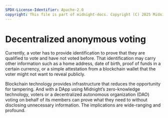 ```yaml
---
SPDX-License-Identifier: Apache-2.0
copyright: This file is part of midnight-docs. Copyright (C) 2025 Midnight Foundation. Licensed under the Apache License, Version 2.0 (the "License"); You may not use this file except in compliance with the License. You may obtain a copy of the License at http://www.apache.org/licenses/LICENSE-2.0 Unless required by applicable law or agreed to in writing, software distributed under the License is distributed on an "AS IS" BASIS, WITHOUT WARRANTIES OR CONDITIONS OF ANY KIND, either express or implied. See the License for the specific language governing permissions and limitations under the License.
---
```


# Decentralized anonymous voting

Currently, a voter has to provide identification to prove that they are qualified to vote and have not voted before. That identification may carry other information such as a home address, date of birth, proof of funds in a certain currency, or a simple attestation from a blockchain wallet that the voter might not want to reveal publicly.

Blockchain technology provides infrastructure that reduces the opportunity for tampering. And with a DApp using Midnight’s zero-knowledge technology, voters or a decentralized autonomous organization (DAO) voting on behalf of its members can prove what they need to without disclosing unnecessary information. The implications are wide-ranging and profound.

